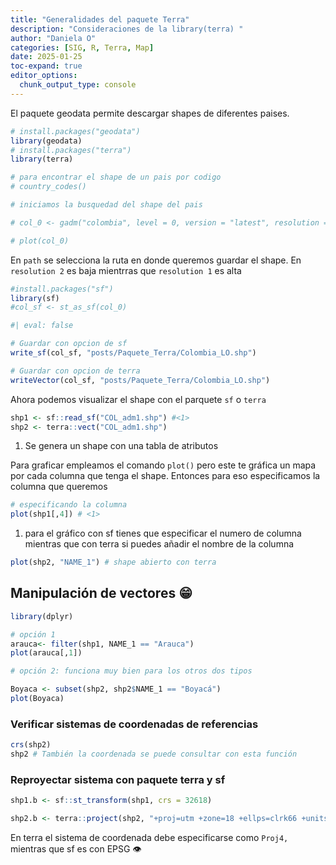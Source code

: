 ```yaml
---
title: "Generalidades del paquete Terra"
description: "Consideraciones de la library(terra) "
author: "Daniela O"
categories: [SIG, R, Terra, Map]
date: 2025-01-25
toc-expand: true
editor_options: 
  chunk_output_type: console
---
```


El paquete geodata permite descargar shapes de diferentes paises.

```r
# install.packages("geodata")
library(geodata)
# install.packages("terra")
library(terra)

# para encontrar el shape de un pais por codigo
# country_codes() 

```

```r
# iniciamos la busquedad del shape del pais

# col_0 <- gadm("colombia", level = 0, version = "latest", resolution = 2, path = getwd())

# plot(col_0)
```

En `path` se selecciona la ruta en donde queremos guardar el shape. En `resolution 2` es baja mientrras que `resolution 1` es alta

```r
#install.packages("sf")
library(sf)
#col_sf <- st_as_sf(col_0)

```

```r
#| eval: false

# Guardar con opcion de sf
write_sf(col_sf, "posts/Paquete_Terra/Colombia_LO.shp")

# Guardar con opcion de terra
writeVector(col_sf, "posts/Paquete_Terra/Colombia_LO.shp")
```

Ahora podemos visualizar el shape con el parquete `sf` o `terra`

```r
shp1 <- sf::read_sf("COL_adm1.shp") #<1>
shp2 <- terra::vect("COL_adm1.shp")
```

1.  Se genera un shape con una tabla de atributos

Para graficar empleamos el comando `plot()` pero este te gráfica un mapa por cada columna que tenga el shape. Entonces para eso especificamos la columna que queremos

```r
# especificando la columna
plot(shp1[,4]) # <1>
```

1.  para el gráfico con sf tienes que especificar el numero de columna mientras que con terra si puedes añadir el nombre de la columna

```r
plot(shp2, "NAME_1") # shape abierto con terra
```

## Manipulación de vectores 😁

```r
library(dplyr)

# opción 1 
arauca<- filter(shp1, NAME_1 == "Arauca")
plot(arauca[,1])
```

```r
# opción 2: funciona muy bien para los otros dos tipos

Boyaca <- subset(shp2, shp2$NAME_1 == "Boyacá")
plot(Boyaca)
```

### Verificar sistemas de coordenadas de referencias

```r
crs(shp2)
shp2 # También la coordenada se puede consultar con esta función 
```

### Reproyectar sistema con paquete terra y sf

```r
shp1.b <- sf::st_transform(shp1, crs = 32618)

shp2.b <- terra::project(shp2, "+proj=utm +zone=18 +ellps=clrk66 +units=m +no_defs +type=crs" )
```

::: callout-note
En terra el sistema de coordenada debe especificarse como `Proj4,` mientras que sf es con EPSG 👁️
:::
